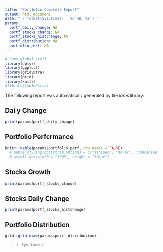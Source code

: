 ```yaml
---
title: "Portfolio Complete Report"
output: html_document
date: "`r format(Sys.time(), '%d %B, %Y')`"
params:
  portf_daily_change: NA
  portf_stocks_change: NA
  portf_stocks_histchange: NA
  portf_distribution: NA
  portfolio_perf: NA
---
```

```r
# Some global stuff
library(dplyr)
library(ggplot2)
library(gridExtra)
library(grid)
library(knitr)
#library(kableExtra)
```

The following report was automatically generated by the *lares* library:

## Daily Change
```r
print(params$portf_daily_change)
```

## Portfolio Performance
```r
knitr::kable(params$portfolio_perf, row.names = FALSE)
  # kable_styling(bootstrap_options = c("striped", "hover", "condensed", "responsive")) %>% 
  # scroll_box(width = "100%", height = "500px")
```

## Stocks Growth
```r
print(params$portf_stocks_change)
```

## Stocks Daily Change
```r
print(params$portf_stocks_histchange)
```

## Portfolio Distribution
```r
grid::grid.draw(params$portf_distribution)
```

>`r Sys.time()`
